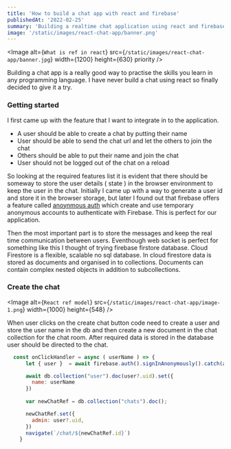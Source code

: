 ```yaml
---
title: 'How to build a chat app with react and firebase'
publishedAt: '2022-02-25'
summary: 'Building a realtime chat application using react and firebase firestore database'
image: '/static/images/react-chat-app/banner.png'
---
```


<Image
  alt={`What is ref in react`}
  src={`/static/images/react-chat-app/banner.jpg`}
  width={1200}
  height={630}
  priority
/>


Building a chat app is a really good way to practise the skills you learn in any programming language. I have never build a 
chat using react so finally decided to give it a try.


### Getting started 

I first came up with the feature that I want to integrate in to the application.

- A user should be able to create a chat by putting their name
- User should be able to send the chat url and let the others to join the chat
- Others should be able to put their name and join the chat
- User should not be logged out of the chat on a reload

So looking at the required features list it is evident that there should be someway to store the user details ( state ) in the browser
environment to keep the user in the chat. Initially I came up with a way to generate a user id and store it in the browser storage,
but later I found out that firebase offers a feature called [anoynmous auth](https://firebase.google.com/docs/auth/web/anonymous-auth) which
create and use temporary anonymous accounts to authenticate with Firebase. This is perfect for our application.
 
Then the most important part is to store the messages and keep the real time communication between users. Eventhough web socket is perfect for something
like this I thought of trying firebase firstore database.  Cloud Firestore is a flexible, scalable no sql database. In cloud firestore data is stored as 
documents and organised in to collections. Documents can contain complex nested objects in addition to subcollections.

### Create the chat

<Image
  alt={`React ref model`}
  src={`/static/images/react-chat-app/image-1.png`}
  width={1000}
  height={548}
/>

When user clicks on the create chat button code need to create a user and store the user name in the db and then create a new document in the
chat collection for the chat room. After required data is stored in the database user should be directed to the chat.

```js
  const onClickHandler = async ( userName ) => {
      let { user }  = await firebase.auth().signInAnonymously().catch(alert);

      await db.collection("user").doc(user?.uid).set({
        name: userName
      })
 
      var newChatRef = db.collection("chats").doc();

      newChatRef.set({
        admin: user?.uid,
      })
      navigate(`/chat/${newChatRef.id}`)
    }
```